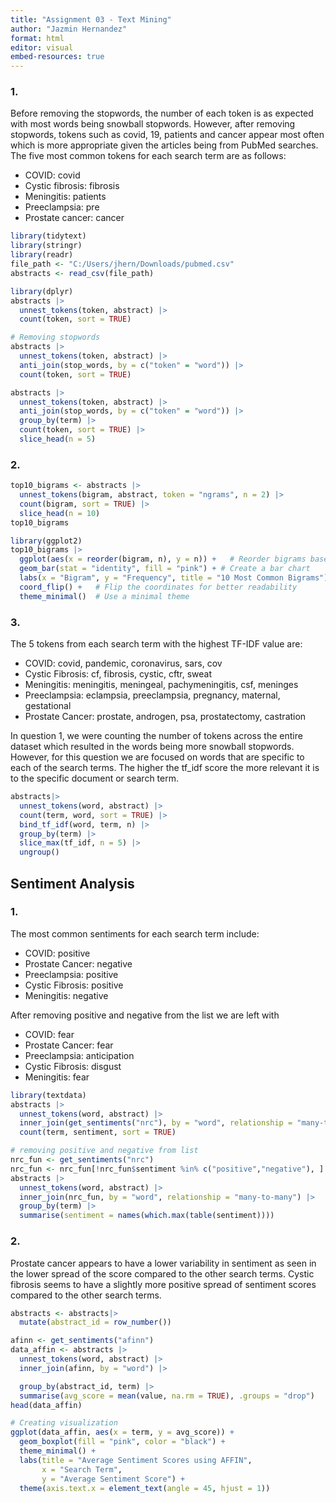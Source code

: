 ```yaml
---
title: "Assignment 03 - Text Mining"
author: "Jazmin Hernandez"
format: html
editor: visual
embed-resources: true
---
```


### 1.

Before removing the stopwords, the number of each token is as expected with most words being snowball stopwords. However, after removing stopwords, tokens such as covid, 19, patients and cancer appear most often which is more appropriate given the articles being from PubMed searches. The five most common tokens for each search term are as follows:

- COVID: covid
- Cystic fibrosis: fibrosis
- Meningitis: patients
- Preeclampsia: pre
- Prostate cancer: cancer


```r
library(tidytext)
library(stringr)
library(readr)
file_path <- "C:/Users/jhern/Downloads/pubmed.csv"
abstracts <- read_csv(file_path)
```

```r
library(dplyr)
abstracts |>
  unnest_tokens(token, abstract) |>
  count(token, sort = TRUE)
```

```r
# Removing stopwords
abstracts |>
  unnest_tokens(token, abstract) |>
  anti_join(stop_words, by = c("token" = "word")) |>
  count(token, sort = TRUE)
```

```r
abstracts |>
  unnest_tokens(token, abstract) |>
  anti_join(stop_words, by = c("token" = "word")) |>
  group_by(term) |>  
  count(token, sort = TRUE) |>  
  slice_head(n = 5)   
```

### 2. 

```r
top10_bigrams <- abstracts |>
  unnest_tokens(bigram, abstract, token = "ngrams", n = 2) |> 
  count(bigram, sort = TRUE) |>   
  slice_head(n = 10)  
top10_bigrams
```

```r
library(ggplot2)
top10_bigrams |>
  ggplot(aes(x = reorder(bigram, n), y = n)) +   # Reorder bigrams based on frequency
  geom_bar(stat = "identity", fill = "pink") + # Create a bar chart
  labs(x = "Bigram", y = "Frequency", title = "10 Most Common Bigrams") +
  coord_flip() +   # Flip the coordinates for better readability
  theme_minimal()  # Use a minimal theme
```

### 3.

The 5 tokens from each search term with the highest TF-IDF value are:

- COVID: covid, pandemic, coronavirus, sars, cov
- Cystic Fibrosis: cf, fibrosis, cystic, cftr, sweat
- Meningitis: meningitis, meningeal, pachymeningitis, csf, meninges
- Preeclampsia: eclampsia, preeclampsia, pregnancy, maternal, gestational
- Prostate Cancer: prostate, androgen, psa, prostatectomy, castration

In question 1, we were counting the number of tokens across the entire dataset which resulted in the words being more snowball stopwords. However, for this question we are focused on words that are specific to each of the search terms. The higher the tf_idf score the more relevant it is to the specific document or search term. 




```r
abstracts|>
  unnest_tokens(word, abstract) |>  
  count(term, word, sort = TRUE) |> 
  bind_tf_idf(word, term, n) |>    
  group_by(term) |>               
  slice_max(tf_idf, n = 5) |>
  ungroup()   
```

## Sentiment Analysis

### 1.

The most common sentiments for each search term include:

- COVID:  positive
- Prostate Cancer: negative
- Preeclampsia: positive
- Cystic Fibrosis: positive
- Meningitis: negative

After removing positive and negative from the list we are left with

- COVID:  fear
- Prostate Cancer: fear
- Preeclampsia: anticipation
- Cystic Fibrosis: disgust
- Meningitis: fear

```r
library(textdata)
abstracts |>
  unnest_tokens(word, abstract) |>
  inner_join(get_sentiments("nrc"), by = "word", relationship = "many-to-many") |>
  count(term, sentiment, sort = TRUE)
```



```r
# removing positive and negative from list
nrc_fun <- get_sentiments("nrc")
nrc_fun <- nrc_fun[!nrc_fun$sentiment %in% c("positive","negative"), ]
abstracts |>
  unnest_tokens(word, abstract) |>
  inner_join(nrc_fun, by = "word", relationship = "many-to-many") |> 
  group_by(term) |> 
  summarise(sentiment = names(which.max(table(sentiment))))
```

### 2.

Prostate cancer appears to have a lower variability in sentiment as seen in the lower spread of the score compared to the other search terms. Cystic fibrosis seems to have a slightly more positive spread of sentiment scores compared to the other search terms.

```r
abstracts <- abstracts|>
  mutate(abstract_id = row_number()) 
```

```r
afinn <- get_sentiments("afinn")
data_affin <- abstracts |>
  unnest_tokens(word, abstract) |>  
  inner_join(afinn, by = "word") |>

  group_by(abstract_id, term) |>
  summarise(avg_score = mean(value, na.rm = TRUE), .groups = "drop")
head(data_affin)
```

```r
# Creating visualization
ggplot(data_affin, aes(x = term, y = avg_score)) +
  geom_boxplot(fill = "pink", color = "black") +
  theme_minimal() +
  labs(title = "Average Sentiment Scores using AFFIN",
       x = "Search Term",
       y = "Average Sentiment Score") +
  theme(axis.text.x = element_text(angle = 45, hjust = 1))
```





